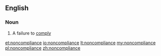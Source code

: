 ==English==

===Noun===
{{en-noun}}

# A failure to [[comply]]

[[et:noncompliance]]
[[io:noncompliance]]
[[lt:noncompliance]]
[[my:noncompliance]]
[[pl:noncompliance]]
[[zh:noncompliance]]